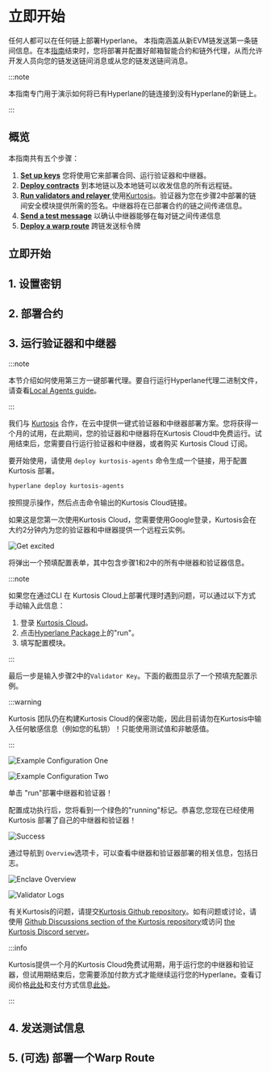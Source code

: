 
# 立即开始


任何人都可以在任何链上部署Hyperlane。
本指南涵盖从新EVM链发送第一条链间信息。在本[指南](https://github.com/many-things/cw-hyperlane/blob/25a31818e9bf909875ab091f3884ee71bd25814f/DEPLOYMENT.md)结束时，您将部署并配置好邮箱智能合约和链外代理，从而允许开发人员向您的链发送链间消息或从您的链发送链间消息。



:::note

本指南专门用于演示如何将已有Hyperlane的链连接到没有Hyperlane的新链上。

:::

<TerminologyPartial />

## 概览

本指南共有五个步骤：

1. [<b>Set up keys</b>](#1-set-up-keys) 您将使用它来部署合同、运行验证器和中继器。
2. [<b>Deploy contracts</b>](#2-deploy-contracts) 到本地链以及本地链可以收发信息的所有远程链。
3. [<b>Run validators and relayer </b>](#3-run-validators-relayer)使用[Kurtosis](https://cloud.kurtosis.com)。验证器为您在步骤2中部署的链间安全模块提供所需的签名。中继器将在已部署合约的链之间传递信息。
4. [<b>Send a test message</b>](#4-send-test-messages) 以确认中继器能够在每对链之间传递信息
5. [<b>Deploy a warp route</b>](#5-optional-deploy-a-warp-route) 跨链发送标令牌

## 立即开始

## 1. 设置密钥

<SetupKeysPartial />

## 2. 部署合约

<DeployContractsPartial />

## 3. 运行验证器和中继器

:::note

本节介绍如何使用第三方一键部署代理。要自行运行Hyperlane代理二进制文件，请查看[Local Agents guide](guides/deploy-hyperlane-local-agents.mdx)。

:::

我们与 [Kurtosis](https://www.kurtosis.com/) 合作，在云中提供一键式验证器和中继器部署方案。您将获得一个月的试用，在此期间，您的验证器和中继器将在Kurtosis Cloud中免费运行。试用结束后，您需要自行运行验证器和中继器，或者购买 Kurtosis Cloud 订阅。

要开始使用，请使用 `deploy kurtosis-agents` 命令生成一个链接，用于配置 Kurtosis 部署。

```bash
hyperlane deploy kurtosis-agents
```

按照提示操作，然后点击命令输出的Kurtosis Cloud链接。

如果这是您第一次使用Kurtosis Cloud，您需要使用Google登录，Kurtosis会在大约2分钟内为您的验证器和中继器提供一个远程云实例。

![Get excited](../static/img/kurtosis-get-excited.png)

将弹出一个预填配置表单，其中包含步骤1和2中的所有中继器和验证器信息。

:::note

如果您在通过CLI 在 Kurtosis Cloud上部署代理时遇到问题，可以通过以下方式手动输入此信息：

1. 登录 [Kurtosis Cloud](https://cloud.kurtosis.com/)。
1. 点击[Hyperlane Package](https://cloud.kurtosis.com/gateway/ips/18-206-3-164/ports/9711/catalog/github.com%2Fkurtosis-tech%2Fhyperlane-package)上的"run"。
1. 填写配置模块。

:::

最后一步是输入步骤2中的`Validator Key`。下面的截图显示了一个预填充配置示例。

:::warning

Kurtosis 团队仍在构建Kurtosis Cloud的保密功能，因此目前请勿在Kurtosis中输入任何敏感信息（例如您的私钥）！只能使用测试值和非敏感值。

:::

![Example Configuration One](../static/img/kurtosis-example-config-one.png)

![Example Configuration Two](../static/img/kurtosis-example-config-two.png)

单击 "run"部署中继器和验证器！

配置成功执行后，您将看到一个绿色的"running"标记。恭喜您,您现在已经使用 Kurtosis 部署了自己的中继器和验证器！

![Success](../static/img/kurtosis-success.png)

通过导航到 `Overview`选项卡，可以查看中继器和验证器部署的相关信息，包括日志。

![Enclave Overview](../static/img/kurtosis-enclave-overview.png)

![Validator Logs](../static/img/kurtosis-validator-logs.png)

有关Kurtosis的问题，请提交[Kurtosis Github repository](https://github.com/kurtosis-tech/kurtosis/issues/new/choose)。如有问题或讨论，请使用 [Github Discussions section of the Kurtosis repository](https://github.com/kurtosis-tech/kurtosis/discussions/new?category=q-a)或访问 [the Kurtosis Discord server](https://discord.com/invite/jJFG7XBqcY)。

:::info

Kurtosis提供一个月的Kurtosis Cloud免费试用期，用于运行您的中继器和验证器，但试用期结束后，您需要添加付款方式才能继续运行您的Hyperlane。查看订阅价格[此处](https://kurtosis.com/pricing)和支付方式信息[此处](https://cloud.kurtosis.com/payment-method)。

:::

## 4. 发送测试信息

<SendTestMessagesPartial />

## 5. (可选) 部署一个Warp Route

<DeployWarpRoutePartial />
